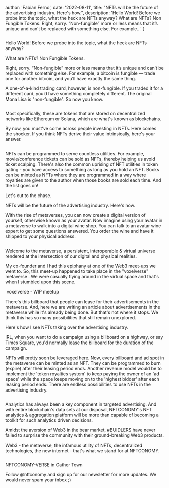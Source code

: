 
  author: 'Fabian Ferno',
  date: '2022-08-11',
  title:
    "NFTs will be the future of the advertising industry. Here's how.",
  description:
    'Hello World! Before we probe into the topic, what the heck are NFTs anyway? What are NFTs? Non Fungible Tokens. Right, sorry. “Non-fungible” more or less means that it’s unique and can’t be replaced with something else. For example...'
}
 
<Image src={adverts} alt="" />

Hello World! Before we probe into the topic, what the heck are NFTs anyway?

What are NFTs?
Non Fungible Tokens.

Right, sorry. “Non-fungible” more or less means that it’s unique and can’t be replaced with something else. For example, a bitcoin is fungible — trade one for another bitcoin, and you’ll have exactly the same thing.

A one-of-a-kind trading card, however, is non-fungible. If you traded it for a different card, you’d have something completely different. The original Mona Lisa is "non-fungible". So now you know.

<Image src={monalisa} alt="" />

Most specifically, these are tokens that are stored on decentralized networks like Ethereum or Solana, which are what's known as blockchains.

By now, you must've come across people investing in NFTs. Here comes the shocker. If you think NFTs derive their value intrinsically, here's your answer.

<Image src={pirate} alt="" />

NFTs can be programmed to serve countless utilities. For example, movie/conference tickets can be sold as NFTs, thereby helping us avoid ticket scalping. There's also the common uprising of NFT utilities in token gating - you have access to something as long as you hold an NFT. Books can be minted as NFTs where they are programmed in a way where royalties are given to the author when those books are sold each time. And the list goes on!

Let's cut to the chase.

NFTs will be the future of the advertising industry. Here's how.

With the rise of metaverses, you can now create a digital version of yourself, otherwise known as your avatar. Now imagine using your avatar in a metaverse to walk into a digital wine shop. You can talk to an avatar wine expert to get some questions answered. You order the wine and have it shipped to your physical address.

<Image src={metaverse} alt="" />

Welcome to the metaverse, a persistent, interoperable & virtual universe rendered at the intersection of our digital and physical realities.

My co-founder and I had this epiphany at one of the Web3 meet-ups we went to. So, this meet-up happened to take place in the "voxelverse" metaverse . We were casually flying around in the virtual space and that's when I stumbled upon this scene.

<Image src={voxelverse} alt="" />
voxelverse - WIP meetup

There's this billboard that people can lease for their advertisements in the metaverse. And, here we are writing an article about advertisements in the metaverse while it's already being done. But that's not where it stops. We think this has so many possibilities that still remain unexplored.

Here's how I see NFTs taking over the advertising industry.

IRL, when you want to do a campaign using a billboard on a highway, or say Times Square, you'd normally lease the billboard for the duration of the campaign.

NFTs will pretty soon be leveraged here. Now, every billboard and ad spot in the metaverse can be minted as an NFT. They can be programmed to burn (expire) after their leasing period ends. Another revenue model would be to implement the 'token royalties system' to keep paying the owner of an 'ad space' while the space keeps moving on to the 'highest bidder' after each leasing period ends. There are endless possibilities to use NFTs in the advertising industry.

<Image src={bcraft} alt="" />

Analytics has always been a key component in targeted advertising. And with entire blockchain's data sets at our disposal, NFTCONOMY's NFT analytics & aggregation platform will be more than capable of becoming a toolkit for such analytics driven decisions.

Amidst the aversion of Web3 in the bear market, #BUIDLERS have never failed to surprise the community with their ground-breaking Web3 products.

Web3 - the metaverse, the infamous utility of NFTs, decentralized technologies, the new internet - that's what we stand for at NFTCONOMY.

<Image src={gather} alt="" />

NFTCONOMY-VERSE in Gather Town

Follow @nftconomy and sign up for our newsletter for more updates. We would never spam your inbox ;)
